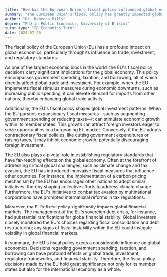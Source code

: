```yaml
---
title: "How has the European Union's fiscal policy influenced global economics?"
summary: "The European Union's fiscal policy has greatly impacted global economics by shaping trade, investment, and regulatory standards, influencing economic interactions worldwide."
author: "Dr. Rebecca Mills"
degree: "PhD in Public Economics, University of Bristol"
tutor_type: "IB Economics Tutor"
date: 2024-07-20
---
```


The fiscal policy of the European Union (EU) has a profound impact on global economics, particularly through its influence on trade, investment, and regulatory standards.

As one of the largest economic blocs in the world, the EU's fiscal policy decisions carry significant implications for the global economy. This policy encompasses government spending, taxation, and borrowing, all of which directly affect global trade and investment. For example, when the EU implements fiscal stimulus measures during economic downturns, such as increasing public spending, it can elevate demand for imports from other nations, thereby enhancing global trade activity.

Additionally, the EU's fiscal policy shapes global investment patterns. When the EU pursues expansionary fiscal measures—such as augmenting government spending or reducing taxes—it can stimulate economic growth within its member states. This growth can attract foreign investors eager to seize opportunities in a burgeoning EU market. Conversely, if the EU adopts contractionary fiscal policies, like cutting government expenditures or raising taxes, it may inhibit economic growth, potentially discouraging foreign investment.

The EU also plays a pivotal role in establishing regulatory standards that have far-reaching effects on the global economy. Often at the forefront of addressing critical global challenges, such as climate change and tax evasion, the EU has introduced innovative fiscal measures that influence other countries. For instance, the implementation of a carbon pricing mechanism by the EU has encouraged other nations to adopt similar initiatives, thereby shaping collective efforts to address climate change. Furthermore, the EU's initiatives to combat tax evasion by multinational corporations have prompted international reforms in tax regulations.

Moreover, the EU's fiscal policy significantly impacts global financial markets. The management of the EU's sovereign debt crisis, for instance, had substantial ramifications for global financial stability. Global investors closely monitored the EU's choices regarding fiscal consolidation and debt restructuring; any signs of fiscal instability within the EU could instigate volatility in global financial markets.

In summary, the EU's fiscal policy exerts a considerable influence on global economics. Decisions regarding government spending, taxation, and borrowing can have profound effects on global trade, investment, regulatory frameworks, and financial stability. Therefore, the fiscal policy decisions made by the EU hold great significance not only for its member states but also for the international economy as a whole.
    